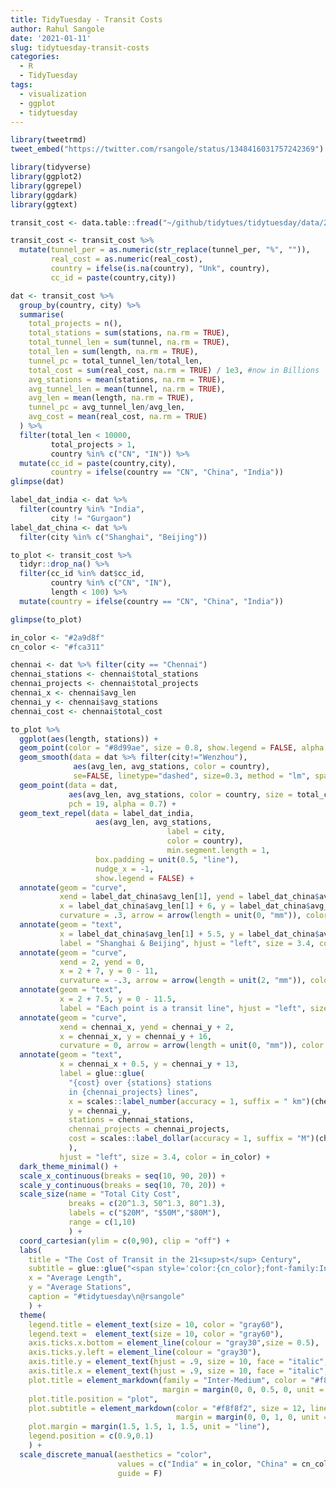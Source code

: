 ```yaml
---
title: TidyTuesday - Transit Costs
author: Rahul Sangole
date: '2021-01-11'
slug: tidytuesday-transit-costs
categories:
  - R
  - TidyTuesday
tags:
  - visualization
  - ggplot
  - tidytuesday
---
```


```r
library(tweetrmd)
tweet_embed("https://twitter.com/rsangole/status/1348416031757242369")
```


```r
library(tidyverse)
library(ggplot2)
library(ggrepel)
library(ggdark)
library(ggtext)

transit_cost <- data.table::fread("~/github/tidytues/tidytuesday/data/2021/2021-01-05/transit_cost.csv")

transit_cost <- transit_cost %>%
  mutate(tunnel_per = as.numeric(str_replace(tunnel_per, "%", "")),
         real_cost = as.numeric(real_cost),
         country = ifelse(is.na(country), "Unk", country),
         cc_id = paste(country,city))

dat <- transit_cost %>%
  group_by(country, city) %>%
  summarise(
    total_projects = n(),
    total_stations = sum(stations, na.rm = TRUE),
    total_tunnel_len = sum(tunnel, na.rm = TRUE),
    total_len = sum(length, na.rm = TRUE),
    tunnel_pc = total_tunnel_len/total_len,
    total_cost = sum(real_cost, na.rm = TRUE) / 1e3, #now in Billions
    avg_stations = mean(stations, na.rm = TRUE),
    avg_tunnel_len = mean(tunnel, na.rm = TRUE),
    avg_len = mean(length, na.rm = TRUE),
    tunnel_pc = avg_tunnel_len/avg_len,
    avg_cost = mean(real_cost, na.rm = TRUE)
  ) %>%
  filter(total_len < 10000,
         total_projects > 1,
         country %in% c("CN", "IN")) %>%
  mutate(cc_id = paste(country,city),
         country = ifelse(country == "CN", "China", "India"))
glimpse(dat)
```
```r
label_dat_india <- dat %>%
  filter(country %in% "India",
         city != "Gurgaon")
label_dat_china <- dat %>%
  filter(city %in% c("Shanghai", "Beijing"))

to_plot <- transit_cost %>%
  tidyr::drop_na() %>%
  filter(cc_id %in% dat$cc_id,
         country %in% c("CN", "IN"),
         length < 100) %>%
  mutate(country = ifelse(country == "CN", "China", "India"))

glimpse(to_plot)
```

```r
in_color <- "#2a9d8f"
cn_color <- "#fca311"

chennai <- dat %>% filter(city == "Chennai")
chennai_stations <- chennai$total_stations
chennai_projects <- chennai$total_projects
chennai_x <- chennai$avg_len
chennai_y <- chennai$avg_stations
chennai_cost <- chennai$total_cost

to_plot %>%
  ggplot(aes(length, stations)) +
  geom_point(color = "#8d99ae", size = 0.8, show.legend = FALSE, alpha = 0.3) +
  geom_smooth(data = dat %>% filter(city!="Wenzhou"),
              aes(avg_len, avg_stations, color = country),
              se=FALSE, linetype="dashed", size=0.3, method = "lm", span = 4) +
  geom_point(data = dat,
             aes(avg_len, avg_stations, color = country, size = total_cost^1.3),
             pch = 19, alpha = 0.7) +
  geom_text_repel(data = label_dat_india,
                   aes(avg_len, avg_stations,
                                   label = city,
                                   color = country),
                                   min.segment.length = 1,
                   box.padding = unit(0.5, "line"),
                   nudge_x = -1,
                   show.legend = FALSE) +
  annotate(geom = "curve",
           xend = label_dat_china$avg_len[1], yend = label_dat_china$avg_stations[1],
           x = label_dat_china$avg_len[1] + 6, y = label_dat_china$avg_stations[1] - 6,
           curvature = .3, arrow = arrow(length = unit(0, "mm")), color = "#fca311") +
  annotate(geom = "text",
           x = label_dat_china$avg_len[1] + 5.5, y = label_dat_china$avg_stations[1] - 7,
           label = "Shanghai & Beijing", hjust = "left", size = 3.4, color = "#fca311") +
  annotate(geom = "curve",
           xend = 2, yend = 0,
           x = 2 + 7, y = 0 - 11,
           curvature = -.3, arrow = arrow(length = unit(2, "mm")), color = "#8d99ae", alpha = 0.6) +
  annotate(geom = "text",
           x = 2 + 7.5, y = 0 - 11.5,
           label = "Each point is a transit line", hjust = "left", size = 3.4, color = "#8d99ae") +
  annotate(geom = "curve",
           xend = chennai_x, yend = chennai_y + 2,
           x = chennai_x, y = chennai_y + 16,
           curvature = 0, arrow = arrow(length = unit(0, "mm")), color = in_color, alpha = 0.6) +
  annotate(geom = "text",
           x = chennai_x + 0.5, y = chennai_y + 13,
           label = glue::glue(
             "{cost} over {stations} stations
             in {chennai_projects} lines",
             x = scales::label_number(accuracy = 1, suffix = " km")(chennai_x),
             y = chennai_y,
             stations = chennai_stations,
             chennai_projects = chennai_projects,
             cost = scales::label_dollar(accuracy = 1, suffix = "M")(chennai_cost)
             ),
           hjust = "left", size = 3.4, color = in_color) +
  dark_theme_minimal() +
  scale_x_continuous(breaks = seq(10, 90, 20)) +
  scale_y_continuous(breaks = seq(10, 70, 20)) +
  scale_size(name = "Total City Cost",
             breaks = c(20^1.3, 50^1.3, 80^1.3),
             labels = c("$20M", "$50M","$80M"),
             range = c(1,10)
             ) +
  coord_cartesian(ylim = c(0,90), clip = "off") +
  labs(
    title = "The Cost of Transit in the 21<sup>st</sup> Century",
    subtitle = glue::glue("<span style='color:{cn_color};font-family:Inter-Medium;'>China: </span>253 projects in 28 cities, totaling $1T since 1998<br /><span style='color:{in_color};font-family:Inter-Medium;'>India: </span> 29 projects in 7 cities, totaling $2B since 2011<br /><span style='color:{in_color};font-family:Inter-Medium;'>India</span> has longer transit lines with more stations than <span style='color:{cn_color};font-family:Inter-Medium;'>China</span>, driving up costs <br />for each city."),
    x = "Average Length",
    y = "Average Stations",
    caption = "#tidytuesday\n@rsangole"
    ) +
  theme(
    legend.title = element_text(size = 10, color = "gray60"),
    legend.text =  element_text(size = 10, color = "gray60"),
    axis.ticks.x.bottom = element_line(colour = "gray30",size = 0.5),
    axis.ticks.y.left = element_line(colour = "gray30"),
    axis.title.y = element_text(hjust = .9, size = 10, face = "italic", color = "gray60"),
    axis.title.x = element_text(hjust = .9, size = 10, face = "italic", color = "gray60"),
    plot.title = element_markdown(family = "Inter-Medium", color = "#f8f8f2", size = 22,
                                  margin = margin(0, 0, 0.5, 0, unit = "line")),
    plot.title.position = "plot",
    plot.subtitle = element_markdown(color = "#f8f8f2", size = 12, lineheight = 1.2,
                                     margin = margin(0, 0, 1, 0, unit = "line")),
    plot.margin = margin(1.5, 1.5, 1, 1.5, unit = "line"),
    legend.position = c(0.9,0.1)
    ) +
  scale_discrete_manual(aesthetics = "color",
                        values = c("India" = in_color, "China" = cn_color),
                        guide = F)
```

